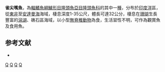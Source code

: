 {{Speciesbox
| taxon = Gomphosus 
| image = Labridae - Gomphosus caeruleus.JPG
| status = LC
| status_system = IUCN3.1
| binomial_authority = [[Lacepède|Lacepède]], 1801
| synonyms = *''Gomphosus coeruleus'' <br /><small>LacepÃ¨de, 1801 </small>
*''Gomphrosus caeruleus caeruleus''<br /><small>LacepÃ¨de, 1801 </small>
*''Gomphosus caeruleus klunzingeri''<br /><small>Klausewitz, 1962 </small>
}}

'''雀尖嘴魚'''，為[[輻鰭魚綱|輻鰭魚綱]][[鱸形目|鱸形目]][[隆頭魚亞目|隆頭魚亞目]][[隆頭魚科|隆頭魚科]]的其中一[[種|種]]，分布於[[印度洋|印度洋]]區，從[[東非|東非]]至[[安達曼海|安達曼海]]海域，棲息深度1-35公尺，體長可達32公分，棲息在[[珊瑚|珊瑚]]生長豐富的[[潟湖|潟湖]]、礁石區海域，以小型[[無脊椎動物|無脊椎動物]]為食，生活習性不明，可作為觀賞魚及食用魚。

==参考文献==
*{{FishBase_species|genus=Gomphosus|species=caeruleus|year=2013|month=7}}

{{Taxonbar}}

[[Category:食用魚|Q]]
[[Category:觀賞魚|Q]]
[[Category:尖嘴魚屬|Q]]
[[Category:1801年描述的魚類|Q]]